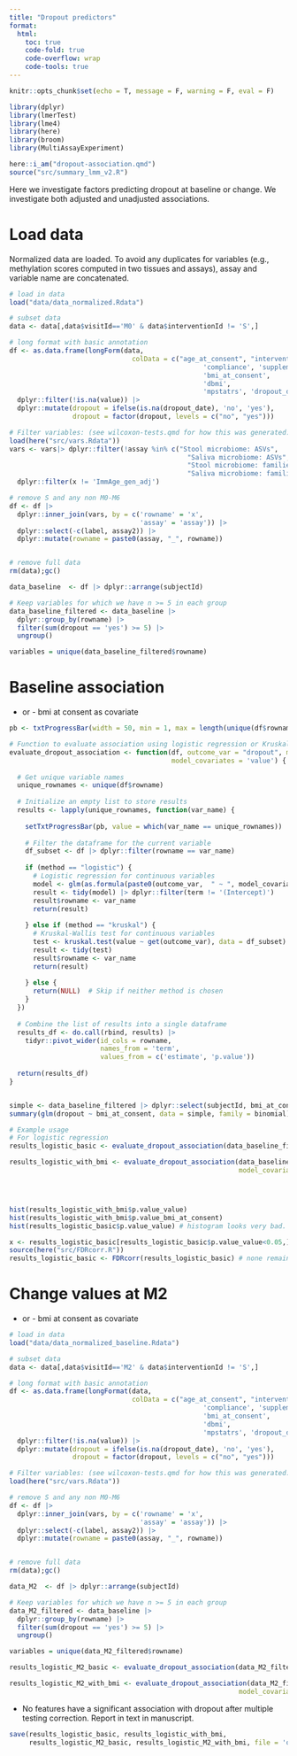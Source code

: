 ```yaml
---
title: "Dropout predictors"
format:
  html:
    toc: true
    code-fold: true
    code-overflow: wrap
    code-tools: true
---
```


```r
knitr::opts_chunk$set(echo = T, message = F, warning = F, eval = F)
```


```r
library(dplyr)
library(lmerTest)
library(lme4)
library(here)
library(broom)
library(MultiAssayExperiment)

here::i_am("dropout-association.qmd")
source("src/summary_lmm_v2.R")
```

Here we investigate factors predicting dropout at baseline or change. We investigate both adjusted and unadjusted associations.

# Load data

Normalized data are loaded. To avoid any duplicates for variables (e.g., methylation scores computed in two tissues and assays), assay and variable name are concatenated.

```r
# load in data
load("data/data_normalized.Rdata")

# subset data
data <- data[,data$visitId=='M0' & data$interventionId != 'S',]

# long format with basic annotation
df <- as.data.frame(longForm(data,
                               colData = c("age_at_consent", "interventionId", "subjectId", "visitId", "time",
                                                 'compliance', 'supplement',
                                                 'bmi_at_consent',
                                                 'dbmi',
                                                 'mpstatrs', 'dropout_date'))) |> 
  dplyr::filter(!is.na(value)) |> 
  dplyr::mutate(dropout = ifelse(is.na(dropout_date), 'no', 'yes'),
                dropout = factor(dropout, levels = c("no", "yes")))

# Filter variables: (see wilcoxon-tests.qmd for how this was generated:)
load(here("src/vars.Rdata"))
vars <- vars|> dplyr::filter(!assay %in% c("Stool microbiome: ASVs",
                                             "Saliva microbiome: ASVs",
                                             "Stool microbiome: families_clr",
                                             "Saliva microbiome: families_clr")) |> 
  dplyr::filter(x != 'ImmAge_gen_adj') 

# remove S and any non M0-M6
df <- df |>
  dplyr::inner_join(vars, by = c('rowname' = 'x',
                                 'assay' = 'assay')) |> 
  dplyr::select(-c(label, assay2)) |> 
  dplyr::mutate(rowname = paste0(assay, "_", rowname))


# remove full data
rm(data);gc()

data_baseline  <- df |> dplyr::arrange(subjectId)

# Keep variables for which we have n >= 5 in each group
data_baseline_filtered <- data_baseline |>
  dplyr::group_by(rowname) |> 
  filter(sum(dropout == 'yes') >= 5) |> 
  ungroup()

variables = unique(data_baseline_filtered$rowname)
```

# Baseline association

+ or - bmi at consent as covariate

```r
pb <- txtProgressBar(width = 50, min = 1, max = length(unique(df$rowname)))

# Function to evaluate association using logistic regression or Kruskal-Wallis test
evaluate_dropout_association <- function(df, outcome_var = "dropout", method = "logistic",
                                         model_covariates = 'value') {
  
  # Get unique variable names
  unique_rownames <- unique(df$rowname)
  
  # Initialize an empty list to store results
  results <- lapply(unique_rownames, function(var_name) {
    
    setTxtProgressBar(pb, value = which(var_name == unique_rownames))
    
    # Filter the dataframe for the current variable
    df_subset <- df |> dplyr::filter(rowname == var_name)
    
    if (method == "logistic") {
      # Logistic regression for continuous variables
      model <- glm(as.formula(paste0(outcome_var,  " ~ ", model_covariates)), data = df_subset, family = binomial)
      result <- tidy(model) |> dplyr::filter(term != '(Intercept)')
      result$rowname <- var_name
      return(result)
      
    } else if (method == "kruskal") {
      # Kruskal-Wallis test for continuous variables
      test <- kruskal.test(value ~ get(outcome_var), data = df_subset)
      result <- tidy(test)
      result$rowname <- var_name
      return(result)
      
    } else {
      return(NULL)  # Skip if neither method is chosen
    }
  })
  
  # Combine the list of results into a single dataframe
  results_df <- do.call(rbind, results) |> 
    tidyr::pivot_wider(id_cols = rowname,
                       names_from = 'term',
                       values_from = c('estimate', 'p.value'))
  
  return(results_df)
}


simple <- data_baseline_filtered |> dplyr::select(subjectId, bmi_at_consent, dropout) |> dplyr::distinct()
summary(glm(dropout ~ bmi_at_consent, data = simple, family = binomial))

# Example usage
# For logistic regression
results_logistic_basic <- evaluate_dropout_association(data_baseline_filtered, method = "logistic")

results_logistic_with_bmi <- evaluate_dropout_association(data_baseline_filtered, method = "logistic",
                                                          model_covariates = 'value + bmi_at_consent')




hist(results_logistic_with_bmi$p.value_value)
hist(results_logistic_with_bmi$p.value_bmi_at_consent)
hist(results_logistic_basic$p.value_value) # histogram looks very bad.

x <- results_logistic_basic[results_logistic_basic$p.value_value<0.05,] # none look particularly good.
source(here("src/FDRcorr.R"))
results_logistic_basic <- FDRcorr(results_logistic_basic) # none remain significant
```

# Change values at M2

+ or - bmi at consent as covariate

```r
# load in data
load("data/data_normalized_baseline.Rdata")

# subset data
data <- data[,data$visitId=='M2' & data$interventionId != 'S',]

# long format with basic annotation
df <- as.data.frame(longFormat(data,
                               colData = c("age_at_consent", "interventionId", "subjectId", "visitId", "time",
                                                 'compliance', 'supplement',
                                                 'bmi_at_consent',
                                                 'dbmi',
                                                 'mpstatrs', 'dropout_date'))) |> 
  dplyr::filter(!is.na(value)) |> 
  dplyr::mutate(dropout = ifelse(is.na(dropout_date), 'no', 'yes'),
                dropout = factor(dropout, levels = c("no", "yes")))

# Filter variables: (see wilcoxon-tests.qmd for how this was generated:)
load(here("src/vars.Rdata"))

# remove S and any non M0-M6
df <- df |>
  dplyr::inner_join(vars, by = c('rowname' = 'x',
                                 'assay' = 'assay')) |> 
  dplyr::select(-c(label, assay2)) |> 
  dplyr::mutate(rowname = paste0(assay, "_", rowname))


# remove full data
rm(data);gc()

data_M2  <- df |> dplyr::arrange(subjectId)

# Keep variables for which we have n >= 5 in each group
data_M2_filtered <- data_baseline |>
  dplyr::group_by(rowname) |> 
  filter(sum(dropout == 'yes') >= 5) |> 
  ungroup()

variables = unique(data_M2_filtered$rowname)
```

```r
results_logistic_M2_basic <- evaluate_dropout_association(data_M2_filtered, method = "logistic")

results_logistic_M2_with_bmi <- evaluate_dropout_association(data_M2_filtered, method = "logistic",
                                                          model_covariates = 'value + bmi_at_consent')
```

* No features have a significant association with dropout after multiple testing correction. Report in text in manuscript.

```r
save(results_logistic_basic, results_logistic_with_bmi,
     results_logistic_M2_basic, results_logistic_M2_with_bmi, file = 'out/dropout_association.Rdata')
```